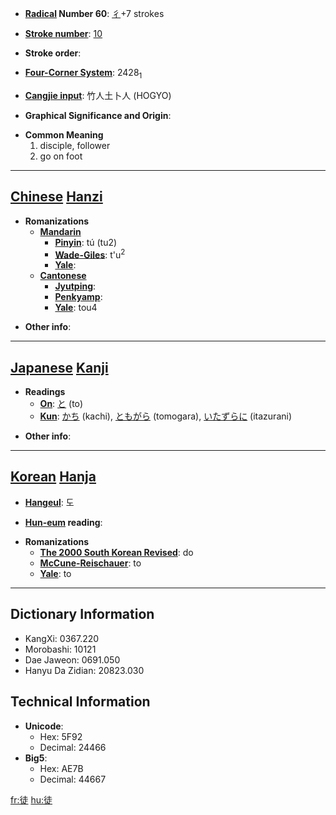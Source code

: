 * '''[[Wiktionary:Chinese radical index| Radical]] Number 60''': [[Wiktionary:Chinese radical index 彳|彳]]+7 strokes

* '''[[Wiktionary:Chinese total strokes index|Stroke number]]''': [[Wiktionary:Chinese total strokes index 10|10]]

* '''Stroke order''': 

* '''[[Wiktionary:Chinese four corner index|Four-Corner System]]''': 2428<sub>1</sub>

* '''[[Wiktionary:Chinese Cangjie index|Cangjie input]]''': 竹人土卜人 (HOGYO)

* '''Graphical Significance and Origin''': 

* '''Common Meaning'''
*#disciple, follower
*# go on foot


----

== [[Chinese]] [[Hanzi]] ==

* '''Romanizations'''
** '''[[Mandarin]]'''
*** '''[[Pinyin]]''': tú (tu2)
*** '''[[Wade-Giles]]''': t'u<sup>2</sup>
*** '''[[Yale]]''': 
** '''[[Cantonese]]'''
*** '''[[Jyutping]]''':
*** '''[[Penkyamp]]''': 
*** '''[[Yale]]''': tou4

* '''Other info''': 

----

== [[Japanese]] [[Kanji]] ==

* '''Readings'''
** '''[[On]]''': [[と]] (to)
** '''[[Kun]]''': [[かち]] (kachi), [[ともがら]] (tomogara), [[いたずらに]] (itazurani)

* '''Other info''':  

----

== [[Korean]] [[Hanja]] ==

* '''[[Hangeul]]''': 도

* '''[[Hun-eum]] reading''': 

* '''Romanizations'''
** '''[[The 2000 South Korean Revised Romanization|The 2000 South Korean Revised]]''': do
** '''[[McCune-Reischauer]]''': to
** '''[[Yale]]''': to

----

== Dictionary Information ==

* KangXi: 0367.220
* Morobashi: 10121
* Dae Jaweon: 0691.050
* Hanyu Da Zidian: 20823.030

== Technical Information ==

* '''Unicode''':
** Hex: 5F92
** Decimal: 24466
* '''Big5''':
** Hex: AE7B
** Decimal: 44667

[[fr:徒]]
[[hu:徒]]